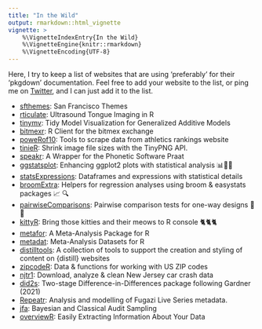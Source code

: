 ```yaml
---
title: "In the Wild"
output: rmarkdown::html_vignette
vignette: >
    %\VignetteIndexEntry{In the Wild}
    %\VignetteEngine{knitr::rmarkdown}
    %\VignetteEncoding{UTF-8}
---
```


Here, I try to keep a list of websites that are using 'preferably' for their
'pkgdown' documentation. Feel free to add your website to the list, or ping me 
on [Twitter](https://twitter.com/@amirmasoudabdol), and I can just add it to the
list.

- [sfthemes](https://sfthemes.amirmasoudabdol.name): San Francisco Themes
- [rticulate](https://stefanocoretta.github.io/rticulate/): Ultrasound Tongue Imaging in R
- [tinymv](https://stefanocoretta.github.io/tidymv/index.html): Tidy Model Visualization for Generalized Additive Models
- [bitmexr](https://hfshr.github.io/bitmexr/): R Client for the bitmex exchange
- [poweRof10](https://powerof10.hfshr.xyz): Tools to scrape data from athletics rankings website
- [tinieR](https://jmablog.github.io/tinieR/): Shrink image file sizes with the TinyPNG API.
- [speakr](https://stefanocoretta.github.io/speakr/index.html): A Wrapper for the Phonetic Software Praat
- [ggstatsplot](https://github.com/IndrajeetPatil/ggstatsplot): Enhancing ggplot2 plots with statistical analysis 📊🎨📣
- [statsExpressions](https://github.com/IndrajeetPatil/statsExpressions): Dataframes and expressions with statistical details
- [broomExtra](https://github.com/IndrajeetPatil/broomExtra): Helpers for regression analyses using broom & easystats packages 📈 🔍
- [pairwiseComparisons]( https://github.com/IndrajeetPatil/pairwiseComparisons): Pairwise comparison tests for one-way designs 🔬📝
- [kittyR](https://github.com/IndrajeetPatil/kittyR): Bring those kitties and their meows to R console 🐈🐈🐈
- [metafor](https://wviechtb.github.io/metafor/index.html): A Meta-Analysis Package for R
- [metadat](https://wviechtb.github.io/metadat/index.html): Meta-Analysis Datasets for R
- [distilltools](https://ellakaye.github.io/distilltools/): A collection of tools to support the creation and styling of content on {distill} websites
- [zipcodeR](https://gavinrozzi.github.io/zipcodeR/index.html): Data & functions for working with US ZIP codes
- [njtr1](https://gavinrozzi.github.io/njtr1/): Download, analyze & clean New Jersey car crash data
- [did2s](https://kylebutts.com/did2s/): Two-stage Difference-in-Differences package following Gardner (2021)
- [Repeatr](https://alexmitrani.github.io/Repeatr/): Analysis and modelling of Fugazi Live Series metadata.
- [jfa](https://koenderks.github.io/jfa/): Bayesian and Classical Audit Sampling
- [overviewR](https://cosimameyer.github.io/overviewR/): Easily Extracting Information About Your Data
